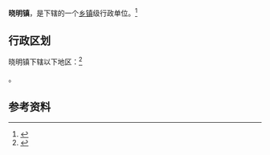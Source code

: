 {{中国乡级行政区|21/12/81/102/000}}

'''晓明镇'''，是{{PRC admin/fullname|21/12/81/102/000|3}}下辖的一个[[乡镇|乡镇]]级行政单位。<ref>{{PRC admin/ref sgc|{{PRC admin/parent|21/12/81/102/000}}}}</ref>

== 行政区划 ==

晓明镇下辖以下地区：<ref>{{PRC admin/ref sgc|21/12/81/102/000}}</ref>

{{PRC admin/children|21/12/81/102/000}}。

== 参考资料 ==

{{reflist}}

{{行政区划小作品}}
{{PRC admin/navcat|21/12/81/102/000}}